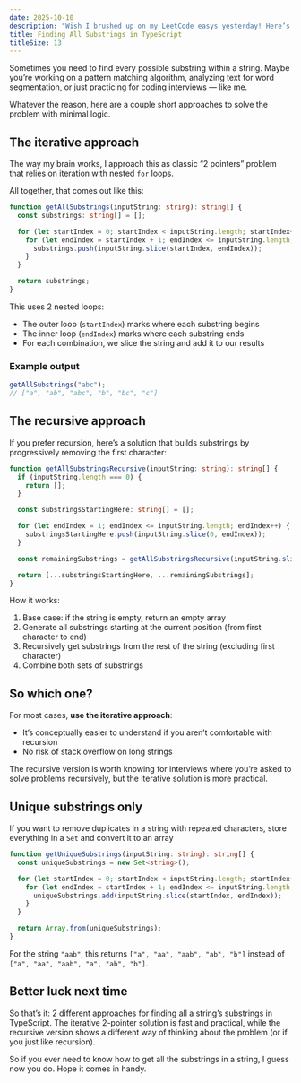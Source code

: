 ```yaml
---
date: 2025-10-10
description: "Wish I brushed up on my LeetCode easys yesterday! Here’s how to find all substrings in a string using TypeScript with 2 different approaches."
title: Finding All Substrings in TypeScript
titleSize: 13
---
```


Sometimes you need to find every possible substring within a string. Maybe you’re working on a pattern matching algorithm, analyzing text for word segmentation, or just practicing for coding interviews — like me.

Whatever the reason, here are a couple short approaches to solve the problem with minimal logic.

## The iterative approach

The way my brain works, I approach this as classic “2 pointers” problem that relies on iteration with nested `for` loops.

All together, that comes out like this:

```typescript
function getAllSubstrings(inputString: string): string[] {
  const substrings: string[] = [];

  for (let startIndex = 0; startIndex < inputString.length; startIndex++) {
    for (let endIndex = startIndex + 1; endIndex <= inputString.length; endIndex++) {
      substrings.push(inputString.slice(startIndex, endIndex));
    }
  }

  return substrings;
}
```

This uses 2 nested loops:
- The outer loop (`startIndex`) marks where each substring begins
- The inner loop (`endIndex`) marks where each substring ends
- For each combination, we slice the string and add it to our results

### Example output

```typescript
getAllSubstrings("abc");
// ["a", "ab", "abc", "b", "bc", "c"]
```

## The recursive approach

If you prefer recursion, here’s a solution that builds substrings by progressively removing the first character:

```typescript
function getAllSubstringsRecursive(inputString: string): string[] {
  if (inputString.length === 0) {
    return [];
  }

  const substringsStartingHere: string[] = [];

  for (let endIndex = 1; endIndex <= inputString.length; endIndex++) {
    substringsStartingHere.push(inputString.slice(0, endIndex));
  }

  const remainingSubstrings = getAllSubstringsRecursive(inputString.slice(1));

  return [...substringsStartingHere, ...remainingSubstrings];
}
```

How it works:
1. Base case: if the string is empty, return an empty array
2. Generate all substrings starting at the current position (from first character to end)
3. Recursively get substrings from the rest of the string (excluding first character)
4. Combine both sets of substrings

## So which one?

For most cases, **use the iterative approach**:

- It’s conceptually easier to understand if you aren’t comfortable with recursion
- No risk of stack overflow on long strings

The recursive version is worth knowing for interviews where you’re asked to solve problems recursively, but the iterative solution is more practical.

## Unique substrings only

If you want to remove duplicates in a string with repeated characters, store everything in a `Set` and convert it to an array

```typescript
function getUniqueSubstrings(inputString: string): string[] {
  const uniqueSubstrings = new Set<string>();

  for (let startIndex = 0; startIndex < inputString.length; startIndex++) {
    for (let endIndex = startIndex + 1; endIndex <= inputString.length; endIndex++) {
      uniqueSubstrings.add(inputString.slice(startIndex, endIndex));
    }
  }

  return Array.from(uniqueSubstrings);
}
```

For the string `"aab"`, this returns `["a", "aa", "aab", "ab", "b"]` instead of `["a", "aa", "aab", "a", "ab", "b"]`.

## Better luck next time

So that’s it: 2 different approaches for finding all a string’s substrings in TypeScript. The iterative 2-pointer solution is fast and practical, while the recursive version shows a different way of thinking about the problem (or if you just like recursion).

So if you ever need to know how to get all the substrings in a string, I guess now you do. Hope it comes in handy.

